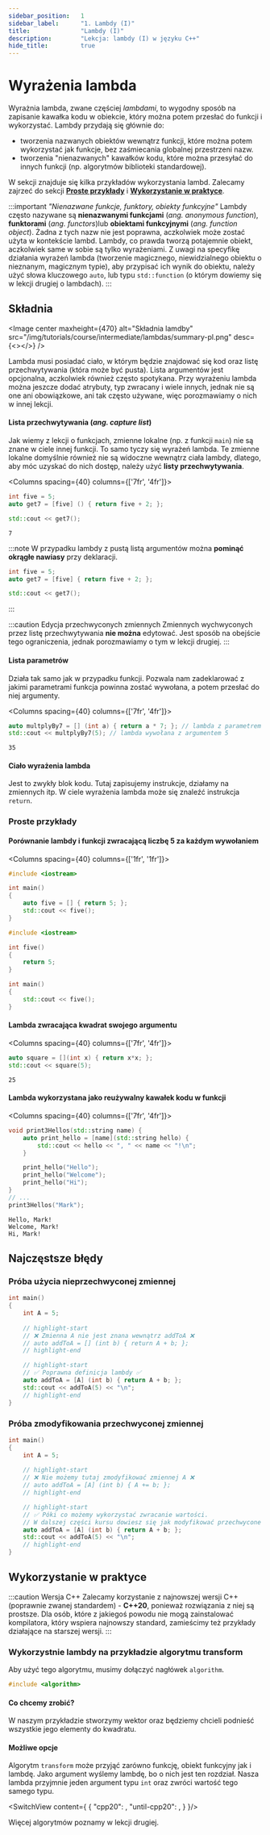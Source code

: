```yaml
---
sidebar_position:	1
sidebar_label:		"1. Lambdy (I)"
title:				"Lambdy (I)"
description:		"Lekcja: lambdy (I) w języku C++"
hide_title:			true
---
```





# Wyrażenia lambda

Wyrażnia lambda, zwane częściej *lambdami*, to wygodny sposób na zapisanie kawałka kodu w obiekcie, który można potem przesłać do funkcji i wykorzystać.
Lambdy przydają się głównie do:
 - tworzenia nazwanych obiektów wewnątrz funkcji, które można potem wykorzystać jak funkcje, bez zaśmiecania globalnej przestrzeni nazw.
 - tworzenia "nienazwanych" kawałków kodu, które można przesyłać do innych funkcji (np. algorytmów biblioteki standardowej).

W sekcji  znajduje się kilka przykładów wykorzystania lambd.
Zalecamy zajrzeć do sekcji [**Proste przykłady**](#proste-przykłady) i [**Wykorzystanie w praktyce**](#wykorzystanie-w-praktyce).

:::important *"Nienazwane funkcje, funktory, obiekty funkcyjne"*
Lambdy często nazywane są **nienazwanymi funkcjami** (*ang. anonymous function*), **funktorami** (*ang. functors*)lub **obiektami funkcyjnymi** (*ang. function object*).
Żadna z tych nazw nie jest poprawna, aczkolwiek może zostać użyta w kontekście lambd. Lambdy, co prawda tworzą potajemnie obiekt, aczkolwiek same w sobie są tylko wyrażeniami.
Z uwagi na specyfikę działania wyrażeń lambda (tworzenie magicznego, niewidzialnego obiektu o nieznanym, magicznym typie), aby przypisać ich wynik do obiektu, należy użyć słowa kluczowego `auto`, lub typu `std::function` (o którym dowiemy się w lekcji drugiej o lambdach).
:::

## Składnia
<Image center
		maxheight={470}
		alt="Składnia lamdby"
		src="/img/tutorials/course/intermediate/lambdas/summary-pl.png"
		desc={<></>}
	/>
<br/>

Lambda musi posiadać ciało, w którym będzie znajdować się kod oraz listę przechwytywania (która może być pusta).
Lista argumentów jest opcjonalna, aczkolwiek również często spotykana.
Przy wyrażeniu lambda można jeszcze dodać atrybuty, typ zwracany i wiele innych, jednak nie są one ani obowiązkowe,
ani tak często używane, więc porozmawiamy o nich w innej lekcji.

#### Lista przechwytywania (*ang. capture list*)
Jak wiemy z lekcji o funkcjach, zmienne lokalne (np. z funkcji `main`) nie są znane w ciele innej funkcji.
To samo tyczy się wyrażeń lambda. Te zmienne lokalne domyślnie również nie są widoczne wewnątrz ciała lambdy, dlatego,
aby móc uzyskać do nich dostęp, należy użyć **listy przechwytywania**.

<Columns spacing={40} columns={['7fr', '4fr']}>
<div>

```cpp title="Lambda z listą przechwytywania"
int five = 5;
auto get7 = [five] () { return five + 2; };

std::cout << get7();
```

</div>

<div>

```plaintext title="Wynik (konsola)"
7
```

</div>
</Columns>

:::note
W przypadku lambdy z pustą listą argumentów można **pominąć okrągłe nawiasy** przy deklaracji.
```cpp
int five = 5;
auto get7 = [five] { return five + 2; };

std::cout << get7();
```
:::

:::caution Edycja przechwyconych zmiennych
Zmiennych wychwyconych przez listę przechwytywania **nie można** edytować.
Jest sposób na obejście tego ograniczenia, jednak porozmawiamy o tym w lekcji drugiej.
:::

#### Lista parametrów
Działa tak samo jak w przypadku funkcji.
Pozwala nam zadeklarować z jakimi parametrami funkcja powinna zostać wywołana, a potem przesłać do niej argumenty.

<Columns spacing={40} columns={['7fr', '4fr']}>
<div>

```cpp title="Lambda z listą argumentów"
auto multplyBy7 = [] (int a) { return a * 7; }; // lambda z parametrem a o typie int
std::cout << multplyBy7(5); // lambda wywołana z argumentem 5
```

</div>

<div>

```plaintext title="Wynik (konsola)"
35
```

</div>
</Columns>

#### Ciało wyrażenia lambda
Jest to zwykły blok kodu. Tutaj zapisujemy instrukcje, działamy na zmiennych itp.
W ciele wyrażenia lambda może się znaleźć instrukcja `return`.

### Proste przykłady

#### Porównanie lambdy i funkcji zwracającą liczbę 5 za każdym wywołaniem

<Columns spacing={40} columns={['1fr', '1fr']}>
<div>

```cpp title="Lambda"
#include <iostream>

int main()
{
	auto five = [] { return 5; };
	std::cout << five();
}
```

</div>

<div>

```cpp title="Funkcja"
#include <iostream>

int five() 
{
	return 5;
}

int main()
{
	std::cout << five();
}
```

</div>
</Columns>

#### Lambda zwracająca kwadrat swojego argumentu

<Columns spacing={40} columns={['7fr', '4fr']}>
<div>

```cpp title="Wyrażenie lambda z argumentem"
auto square = [](int x) { return x*x; };
std::cout << square(5);
```

</div>

<div>

```plaintext title="Wynik (konsola)"
25
```

</div>
</Columns>

#### Lambda wykorzystana jako reużywalny kawałek kodu w funkcji

<Columns spacing={40} columns={['7fr', '4fr']}>
<div>

```cpp title="Lambda jako funkcja w funkcji."
void print3Hellos(std::string name) {
	auto print_hello = [name](std::string hello) {
		std::cout << hello << ", " << name << "!\n";
	}

	print_hello("Hello");
	print_hello("Welcome");
	print_hello("Hi");
}
// ...
print3Hellos("Mark");
```

</div>

<div>

```plaintext title="Wynik (konsola)"
Hello, Mark!
Welcome, Mark!
Hi, Mark!
```

</div>
</Columns>

## Najczęstsze błędy

### Próba użycia nieprzechwyconej zmiennej

```cpp title='Próba użycia nieprzechwyconej zmiennej'
int main()
{
	int A = 5;
	
	// highlight-start
	// ❌ Zmienna A nie jest znana wewnątrz addToA ❌
	// auto addToA = [] (int b) { return A + b; };
	// highlight-end

	// highlight-start
	// ✅ Poprawna definicja lambdy ✅
	auto addToA = [A] (int b) { return A + b; };
	std::cout << addToA(5) << "\n";
	// highlight-end
}
```

### Próba zmodyfikowania przechwyconej zmiennej

```cpp title='Próba zmodyfikowania przechwyconej zmiennej'
int main()
{
	int A = 5;
	
	// highlight-start
	// ❌ Nie możemy tutaj zmodyfikować zmiennej A ❌
	// auto addToA = [A] (int b) { A += b; };
	// highlight-end

	// highlight-start
	// ✅ Póki co możemy wykorzystać zwracanie wartości.
	// W dalszej części kursu dowiesz się jak modyfikować przechwycone zmienne ✅
	auto addToA = [A] (int b) { return A + b; };
	std::cout << addToA(5) << "\n";
	// highlight-end
}
```

## Wykorzystanie w praktyce

:::caution Wersja C++
Zalecamy korzystanie z najnowszej wersji C++ (poprawnie zwanej standardem) - **C++20**, ponieważ rozwiązania z niej są prostsze.
Dla osób, które z jakiegoś powodu nie mogą zainstalować kompilatora, który wspiera
najnowszy standard, zamieścimy też przykłady działające na starszej wersji.
:::

### Wykorzystnie lambdy na przykładzie algorytmu **transform**

Aby użyć tego algorytmu, musimy dołączyć nagłówek `algorithm`.

```cpp
#include <algorithm>
```

#### Co chcemy zrobić?
W naszym przykładzie stworzymy wektor oraz będziemy chcieli podnieść wszystkie jego elementy do kwadratu.

#### Możliwe opcje
Algorytm `transform` może przyjąć zarówno funkcję, obiekt funkcyjny jak i lambdę.
Jako argument wyślemy lambdę, bo o nich jest ten rozdział. Nasza lambda przyjmnie jeden argument typu `int` oraz zwróci wartość tego samego typu.

<SwitchView content={
		{
			"cpp20":		<TransformIntroExampleCpp20 />,
			"until-cpp20":	<TransformIntroExampleUntilCpp20 />,
		}
	}/>

Więcej algorytmów poznamy w lekcji drugiej.